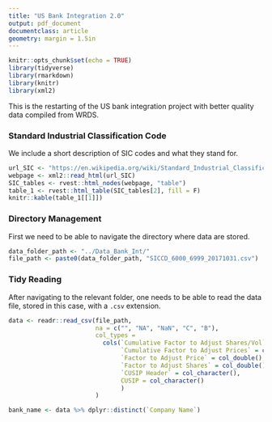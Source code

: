 ```yaml
---
title: "US Bank Integration 2.0"
output: pdf_document
documentclass: article
geometry: margin = 1.5in
---
```


```r
knitr::opts_chunk$set(echo = TRUE)
library(tidyverse)
library(rmarkdown)
library(knitr)
library(xml2)
```

This is the restarting of the US bank integration project with better quality data compiled from WRDS. 


### Standard Industrial Classification Code

We include a short description of SIC codes and what they stand for.

```r

url_SIC <- "https://en.wikipedia.org/wiki/Standard_Industrial_Classification"
webpage <- xml2::read_html(url_SIC)
SIC_tables <- rvest::html_nodes(webpage, "table")
table_1 <- rvest::html_table(SIC_tables[2], fill = F)
knitr::kable(table_1[[1]])  
```

### Directory Management

First we need to be able to navigate the directory where data are stored.

```r

data_folder_path <- "../Data_Bank_Int/"
file_path <- paste0(data_folder_path, "SICCD_6000_6999_20171031.csv")

```

### Tidy Reading

After navigating to the relevant folder, one needs to be able to read the data file, stored in this case, with a `.csv` extension.

```r

data <- readr::read_csv(file_path, 
                        na = c("", "NA", "NaN", "C", "B"), 
                        col_types = 
                          cols(`Cumulative Factor to Adjust Shares/Vol` = col_double(),
                               `Cumulative Factor to Adjust Prices` = col_double(),
                               `Factor to Adjust Price` = col_double(),
                               `Factor to Adjust Shares` = col_double(),
                               `CUSIP Header` = col_character(),
                               CUSIP = col_character()
                               )
                        )

bank_name <- data %>% dplyr::distinct(`Company Name`)
```

